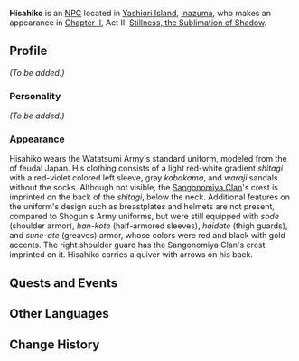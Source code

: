 {{Meta
<!-- REMOVE THIS TEMPLATE AFTER ADDING MISSING INFO -->
|missing_NPC_profile  = yes
}}
{{Character Infobox
|type             = Quest NPC
|image            = NPC Hisahiko.png
|realname         = 
|region           = Inazuma
|affiliation      = Watatsumi Army
|title            = Sangonomiya Samurai
|voiceEN          = 
|voiceCN          = 
|voiceJP          = 
}}
'''Hisahiko''' is an [[NPC]] located in [[Yashiori Island]], [[Inazuma]], who makes an appearance in [[Chapter II]], Act II: [[Stillness, the Sublimation of Shadow]].

==Profile==
<!--detailed story/lore information goes here-->
''(To be added.)''

===Personality===
''(To be added.)''

===Appearance===
Hisahiko wears the Watatsumi Army's standard uniform, modeled from the {{Lang|''ashigaru''|ja=足軽}} of feudal Japan. His clothing consists of a light red-white gradient ''shitagi'' with a red-violet colored left sleeve, gray ''kobakama'', and ''waraji'' sandals without the socks. Although not visible, the [[Sangonomiya Clan]]'s crest is imprinted on the back of the ''shitagi'', below the neck. Additional features on the uniform's design such as breastplates and helmets are not present, compared to Shogun's Army uniforms, but were still equipped with ''sode'' (shoulder armor), ''han-kote'' (half-armored sleeves), ''haidate'' (thigh guards), and ''sune-ate'' (greaves) armor, whose colors were red and black with gold accents. The right shoulder guard has the Sangonomiya Clan's crest imprinted on it. Hisahiko carries a quiver with arrows on his back.

==Quests and Events==
{{Quests and Events}}

==Other Languages==
{{Other Languages
|default_hidden = 1
|en      = Hisahiko
|zhs     = 久彦
|zhs_rm  = Jiǔyàn
|zht     = 久彦
|zht_rm  = Jiǔyàn
|ja      = 久彦
|ja_rm   = Hisahiko
|ko      = 히사히코
|ko_rm   = Hisahiko
|es      = Hisahijo
|fr      = Hisahiko
|ru      = Хисахико
|th      = Hisahiko
|vi      = Hisahiko
|de      = Hisahiko
|id      = Hisahiko
|pt      = Hisahiko
|tr      = Hisahiko
|it      = Hisahiko
}}

==Change History==
{{Change History|2.0}}